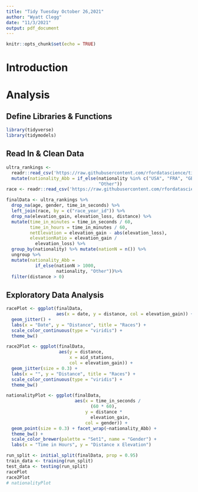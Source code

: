 ```yaml
---
title: "Tidy Tuesday October 26,2021"
author: "Wyatt Clegg"
date: "11/3/2021"
output: pdf_document
---
```


```r
knitr::opts_chunk$set(echo = TRUE)
```
# Introduction

# Analysis
## Define Libraries & Functions
```r
library(tidyverse)
library(tidymodels)
```
## Read In & Clean Data
```r
ultra_rankings <- 
  readr::read_csv('https://raw.githubusercontent.com/rfordatascience/tidytuesday/master/data/2021/2021-10-26/ultra_rankings.csv') %>% 
  mutate(nationality_Abb = if_else(nationality %in% c("USA", "FRA", "GBR", "JPN", "ESP", "CHN", "CAN"), nationality,
                                   "Other"))
race <- readr::read_csv('https://raw.githubusercontent.com/rfordatascience/tidytuesday/master/data/2021/2021-10-26/race.csv')

finalData <- ultra_rankings %>% 
  drop_na(age, gender, time_in_seconds) %>% 
  left_join(race, by = c("race_year_id")) %>% 
  drop_na(elevation_gain, elevation_loss, distance) %>% 
  mutate(time_in_minutes = time_in_seconds / 60,
         time_in_hours = time_in_minutes / 60,
         netElevation = elevation_gain - abs(elevation_loss),
         elevationRatio = elevation_gain / 
           elevation_loss) %>% 
  group_by(nationality) %>% mutate(nationN = n()) %>%
  ungroup %>% 
  mutate(nationality_Abb = 
           if_else(nationN > 1000, 
                   nationality, "Other"))%>% 
  filter(distance > 0)
```

## Exploratory Data Analysis
```r
racePlot <- ggplot(finalData,
                   aes(x = date, y = distance, col = elevation_gain)) + 
  geom_jitter() + 
  labs(x = "Date", y = "Distance", title = "Races") + 
  scale_color_continuous(type = "viridis") + 
  theme_bw()

race2Plot <- ggplot(finalData,
                    aes(y = distance, 
                        x = aid_stations, 
                        col = elevation_gain)) + 
  geom_jitter(size = 0.3) + 
  labs(x = "", y = "Distance", title = "Races") + 
  scale_color_continuous(type = "viridis") + 
  theme_bw()

nationalityPlot <- ggplot(finalData,
                          aes(x = time_in_seconds / 
                                (60 * 60),
                              y = distance *
                                elevation_gain,
                              col = gender)) + 
  geom_point(size = 0.3) + facet_wrap(~nationality_Abb) + 
  theme_bw() + 
  scale_color_brewer(palette = "Set1", name = "Gender") +
  labs(x = "Time in Hours", y = "Distance x Elevation")

run_split <- initial_split(finalData, prop = 0.95)
train_data <- training(run_split)
test_data <- testing(run_split)
racePlot
race2Plot
# nationalityPlot
```

